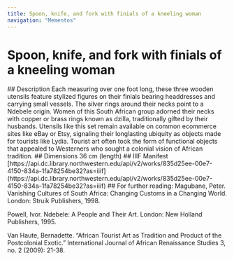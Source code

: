 ```yaml
---
title: Spoon, knife, and fork with finials of a kneeling woman
navigation: "Mementos"
---
```

# Spoon, knife, and fork with finials of a kneeling woman
<Viewer options = "showTitle: false" iiifContent="https://api.dc.library.northwestern.edu/api/v2/works/835d25ee-00e7-4150-834a-1fa78254be32?as=iiif" />
## Description
Each measuring over one foot long, these three wooden utensils feature stylized figures on their finials bearing headdresses and carrying small vessels. The silver rings around their necks point to a Ndebele origin. Women of this South African group adorned their necks with copper or brass rings known as dzilla, traditionally gifted by their husbands. Utensils like this set remain available on common ecommerce sites like eBay or Etsy, signaling their longlasting ubiquity as objects made for tourists like Lydia. Tourist art often took the form of functional objects that appealed to Westerners who sought a colonial vision of African tradition.
## Dimensions
36 cm (length)
## IIIF Manifest
[https://api.dc.library.northwestern.edu/api/v2/works/835d25ee-00e7-4150-834a-1fa78254be32?as=iiif](https://api.dc.library.northwestern.edu/api/v2/works/835d25ee-00e7-4150-834a-1fa78254be32?as=iiif)
## For further reading:
Magubane, Peter. Vanishing Cultures of South Africa: Changing Customs in a Changing World. London: Struik Publishers, 1998.

Powell, Ivor. Ndebele: A People and Their Art. London: New Holland Publishers, 1995.

Van Haute, Bernadette. “African Tourist Art as Tradition and Product of the Postcolonial Exotic.” International Journal of African Renaissance Studies 3, no. 2 (2009): 21-38.